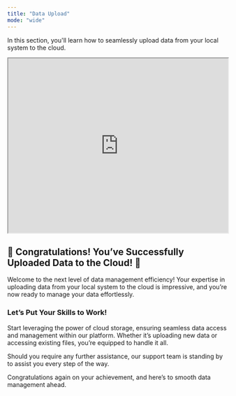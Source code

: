 ```yaml
---
title: "Data Upload"
mode: "wide"
---
```


In this section, you'll learn how to seamlessly upload data from your local system to the cloud.

<iframe  width="100%" height="400px" src="https://app.sharefable.com/embed/demo/data-upload-8do0p25kqjfzpce0" allowfullscreen></iframe>

## 🎉 Congratulations! You’ve Successfully Uploaded Data to the Cloud! 🎉

Welcome to the next level of data management efficiency! Your expertise in uploading data from your local system to the cloud is impressive, and you’re now ready to manage your data effortlessly.

### Let’s Put Your Skills to Work!
Start leveraging the power of cloud storage, ensuring seamless data access and management within our platform. Whether it’s uploading new data or accessing existing files, you’re equipped to handle it all.

Should you require any further assistance, our support team is standing by to assist you every step of the way.

Congratulations again on your achievement, and here’s to smooth data management ahead.
